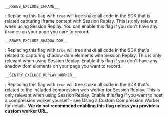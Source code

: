 `__RRWEB_EXCLUDE_IFRAME__`

: Replacing this flag with `true` will tree shake all code in the SDK that is related capturing iframe content with Session Replay. This is only relevant when using <PlatformLink to="/session-replay">Session Replay</PlatformLink>. You can enable this flag if you don't have any iframes on your page you care to record.

`__RRWEB_EXCLUDE_SHADOW_DOM__`

: Replacing this flag with `true` will tree shake all code in the SDK that's related to capturing shadow dom elements with Session Replay. This is only relevant when using <PlatformLink to="/session-replay">Session Replay</PlatformLink>. Enable this flag if you don't have any shadow dom elements on your page you want to record.

`__SENTRY_EXCLUDE_REPLAY_WORKER__`

: Replacing this flag with `true` will tree shake all code in the SDK that's related to the included compression web worker for Session Replay. This is only relevant when using <PlatformLink to="/session-replay">Session Replay</PlatformLink>. Enable this flag if you want to host a compression worker yourself - see <PlatformLink to="/session-replay/configuration/#using-a-custom-compression-worker">Using a Custom Compression Worker</PlatformLink> for details. **We do not recommend enabling this flag unless you provide a custom worker URL.**

